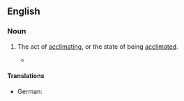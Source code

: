 ==English==

===Noun===
{{en-noun|-}}

# {{lb|en|rare}} The act of [[acclimating]], or the state of being [[acclimated]].
#* {{quote-journal|en|journal=The Philadelphia Journal of the Medical and Physical Sciences
|url=https://books.google.com/books?id=sm2VxA1057gC
|year=1823
|volume=6
|page=3
|title=Thoughts on the probable destiny of New Orleans
|author=[[w:Charles Caldwell (physician)|Charles Caldwell]]
|passage=From this we must except the attack of fever, denominated '''acclimature''' or seasoning, to which they are usually subject in the first or second summer after their arrival.}}

====Translations====
{{trans-top|act of acclimating}}
* German: {{t|de|Akklimatisierung|f}}
{{trans-mid}}
{{trans-bottom}}